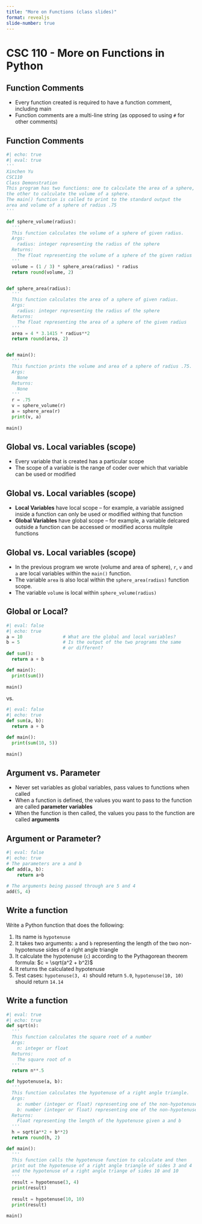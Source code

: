 ```yaml
---
title: "More on Functions (class slides)"
format: revealjs
slide-number: true
---
```


# CSC 110 - More on Functions in Python

## Function Comments

-   Every function created is required to have a function comment, including main
-   Function comments are a multi-line string (as opposed to using `#` for other comments)

## Function Comments

```python
#| echo: true
#| eval: true
'''
Xinchen Yu
CSC110
Class Demonstration
This program has two functions: one to calculate the area of a sphere,
the other to calculate the volume of a sphere.
The main() function is called to print to the standard output the
area and volume of a sphere of radius .75
'''

def sphere_volume(radius):
  '''
  This function calculates the volume of a sphere of given radius.
  Args:
    radius: integer representing the radius of the sphere
  Returns:
    The float representing the volume of a sphere of the given radius
  '''
  volume = (1 / 3) * sphere_area(radius) * radius
  return round(volume, 2)


def sphere_area(radius):
  '''
  This function calculates the area of a sphere of given radius.
  Args:
    radius: integer representing the radius of the sphere
  Returns:
    The float representing the area of a sphere of the given radius
  '''
  area = 4 * 3.1415 * radius**2
  return round(area, 2)


def main():
  '''
  This function prints the volume and area of a sphere of radius .75.
  Args:
    None
  Returns:
    None
  '''
  r = .75
  v = sphere_volume(r)
  a = sphere_area(r)
  print(v, a)
  
main()
```

## Global vs. Local variables (scope)

-   Every variable that is created has a particular scope
-   The scope of a variable is the range of coder over which that variable can be used or modified

## Global vs. Local variables (scope)

-   **Local Variables** have local scope -- for example, a variable assigned inside a function can only be used or modified withing that function
-   **Global Variables** have global scope -- for example, a variable delcared outside a function can be accessed or modified acorss mulitple functions

## Global vs. Local variables (scope)

-   In the previous program we wrote (volume and area of sphere), `r`, `v` and `a` are local variables within the `main()` function.
-   The variable `area` is also local within the `sphere_area(radius)` function scope.
-   The variable `volume` is local within `sphere_volume(radius)`

## Global or Local?

```python
#| eval: false
#| echo: true
a = 10               # What are the global and local variables?
b = 5                # Is the output of the two programs the same 
                     # or different?
def sum():
  return a + b

def main():
  print(sum())
  
main()
```

vs.

```python
#| eval: false
#| echo: true
def sum(a, b):
  return a + b

def main():
  print(sum(10, 5))
  
main()
```

## Argument vs. Parameter

-   Never set variables as global variables, pass values to functions when called
-   When a function is defined, the values you want to pass to the function are called **parameter variables**
-   When the function is then called, the values you pass to the function are called **arguments**

## Argument or Parameter?

```python
#| eval: false
#| echo: true
# The parameters are a and b
def add(a, b):
    return a+b
  
# The arguments being passed through are 5 and 4
add(5, 4)
```

## Write a function

Write a Python function that does the following:

1.  Its name is `hypotenuse`
2.  It takes two arguments: `a` and `b` representing the length of the two non-hypotenuse sides of a right angle triangle
3.  It calculate the hypotenuse (`c`) according to the Pythagorean theorem formula: $c = \sqrt(a^2 + b^2)$
4.  It returns the calculated hypotenuse
5.  Test cases: `hypotenuse(3, 4)` should return `5.0`, `hypotenuse(10, 10)` should return `14.14`

## Write a function

```python
#| eval: true
#| echo: true
def sqrt(n):
  '''
  This function calculates the square root of a number
  Args:
    n: integer or float
  Returns:
    The square root of n
  '''
  return n**.5

def hypotenuse(a, b):
  '''
  This function calculates the hypotenuse of a right angle triangle.
  Args:
    a: number (integer or float) representing one of the non-hypotenuse sides
    b: number (integer or float) representing one of the non-hypotenuse sides
  Returns:
    Float representing the length of the hypotenuse given a and b
  ''' 
  h = sqrt(a**2 + b**2)
  return round(h, 2)

def main():
  '''
  This function calls the hypotenuse function to calculate and then
  print out the hypotenuse of a right angle triangle of sides 3 and 4
  and the hypotenuse of a right angle triange of sides 10 and 10
  '''
  result = hypotenuse(3, 4)
  print(result)
  
  result = hypotenuse(10, 10)
  print(result)
  
main()
```
